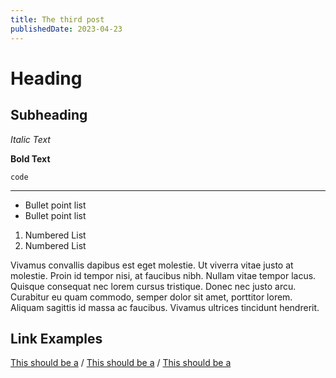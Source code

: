 ```yaml
---
title: The third post
publishedDate: 2023-04-23
---
```


# Heading

## Subheading

*Italic Text*

**Bold Text**

`code`

---

- Bullet point list
- Bullet point list

1. Numbered List
2. Numbered List

Vivamus convallis dapibus est eget molestie. Ut viverra vitae justo at molestie. Proin id tempor nisi, at faucibus nibh. Nullam vitae
tempor lacus. Quisque consequat nec lorem cursus tristique. Donec nec justo arcu. Curabitur eu quam commodo, semper dolor sit amet,
porttitor lorem. Aliquam sagittis id massa ac faucibus. Vivamus ultrices tincidunt hendrerit.

## Link Examples

[This should be a](/posts/post-02) / [This should be a](#dolor) / [This should be a](https://danielwoodward.dev)
